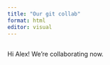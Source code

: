 ```yaml
---
title: "Our git collab"
format: html
editor: visual
---
```


## 

Hi Alex! We're collaborating now.
